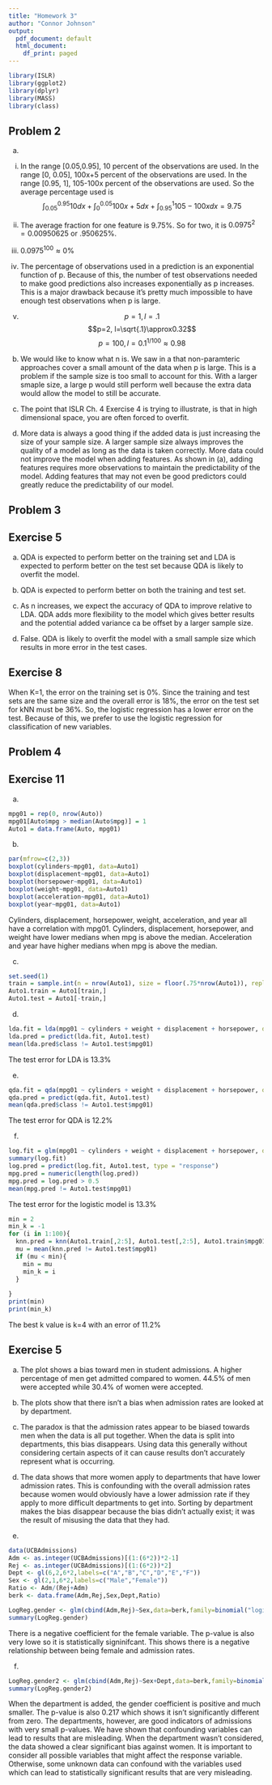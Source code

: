 ---
title: "Homework 3"
author: "Connor Johnson"
output:
  pdf_document: default
  html_document:
    df_print: paged
---



```{r packages}
library(ISLR)
library(ggplot2)
library(dplyr)
library(MASS)
library(class)
```
## Problem 2

(a)

  i. In the range [0.05,0.95], 10 percent of the observations are used. In the range [0, 0.05], 100x+5 percent of the observations are used. In the range [0.95, 1], 105-100x percent of the observations are used. So the average percentage used is $$\int_{0.05}^{0.95} 10dx+ \int_{0}^{0.05} 100x+5dx+ \int_{0.95}^{1} 105-100xdx=9.75$$

  ii. The average fraction for one feature is 9.75%. So for two, it is $0.0975^2 = 0.00950625$ or .950625%.
  
  iii. $0.0975^{100} \approx 0\%$
  
  iv. The percentage of observations used in a prediction is an exponential function of p. Because of this, the number of test observations needed to make good predictions also increases exponentially as p increases. This is a major drawback because it's pretty much impossible to have enough test observations when p is large.
  
  v. $$p=1, l=.1$$
     $$p=2, l=\sqrt{.1}\approx0.32$$
     $$p=100, l=0.1^{1/100}\approx0.98$$
     
(b) We would like to know what n is. We saw in a that non-paramteric approaches cover a small amount of the data when p is large. This is a problem if the sample size is too small to account for this. With a larger smaple size, a large p would still perform well because the extra data would allow the model to still be accurate.

(c) The point that ISLR Ch. 4 Exercise 4 is trying to illustrate, is that in high dimensional space, you are often forced to overfit.

(d) More data is always a good thing if the added data is just increasing the size of your sample size. A larger sample size always improves the quality of a model as long as the data is taken correctly. More data could not improve the model when adding features. As shown in (a), adding features requires more observations to maintain the predictability of the model. Adding features that may not even be good predictors could greatly reduce the predictability of our model.

## Problem 3

## Exercise 5

(a) QDA is expected to perform better on the training set and LDA is expected to perform better on the test set because QDA is likely to overfit the model.

(b) QDA is expected to perform better on both the training and test set.

(c) As n increases, we expect the accuracy of QDA to improve relative to LDA. QDA adds more flexibility to the model which gives better results and the potential added variance ca be offset by a larger sample size.

(d) False. QDA is likely to overfit the model with a small sample size which results in more error in the test cases.

## Exercise 8

When K=1, the error on the training set is 0%. Since the training and test sets are the same size and the overall error is 18%, the error on the test set for kNN must be 36%. So, the logistic regression has a lower error on the test. Because of this, we prefer to use the logistic regression for classification of new variables.


## Problem 4

## Exercise 11

(a)
```{r 11a}
mpg01 = rep(0, nrow(Auto))
mpg01[Auto$mpg > median(Auto$mpg)] = 1
Auto1 = data.frame(Auto, mpg01)
```

(b)
```{r 11b}
par(mfrow=c(2,3))
boxplot(cylinders~mpg01, data=Auto1)
boxplot(displacement~mpg01, data=Auto1)
boxplot(horsepower~mpg01, data=Auto1)
boxplot(weight~mpg01, data=Auto1)
boxplot(acceleration~mpg01, data=Auto1)
boxplot(year~mpg01, data=Auto1)
```

Cylinders, displacement, horsepower, weight, acceleration, and year all have a correlation with mpg01. Cylinders, displacement, horsepower, and weight have lower medians when mpg is above the median. Acceleration and year have higher medians when mpg is above the median.

(c)
```{r 11c}
set.seed(1)
train = sample.int(n = nrow(Auto1), size = floor(.75*nrow(Auto1)), replace=F)
Auto1.train = Auto1[train,]
Auto1.test = Auto1[-train,]
```

(d)
```{r 11d}
lda.fit = lda(mpg01 ~ cylinders + weight + displacement + horsepower, data = Auto1.train)
lda.pred = predict(lda.fit, Auto1.test)
mean(lda.pred$class != Auto1.test$mpg01)
```

The test error for LDA is 13.3%

(e)
```{r 11e}
qda.fit = qda(mpg01 ~ cylinders + weight + displacement + horsepower, data = Auto1.train)
qda.pred = predict(qda.fit, Auto1.test)
mean(qda.pred$class != Auto1.test$mpg01)
```

The test error for QDA is 12.2%

(f)
```{r 11f}
log.fit = glm(mpg01 ~ cylinders + weight + displacement + horsepower, data=Auto1.train)
summary(log.fit)
log.pred = predict(log.fit, Auto1.test, type = "response")
mpg.pred = numeric(length(log.pred))
mpg.pred = log.pred > 0.5
mean(mpg.pred != Auto1.test$mpg01)
```

The test error for the logistic model is 13.3%

```{r}
min = 2
min_k = -1
for (i in 1:100){
  knn.pred = knn(Auto1.train[,2:5], Auto1.test[,2:5], Auto1.train$mpg01, k=i)
  mu = mean(knn.pred != Auto1.test$mpg01)
  if (mu < min){
    min = mu
    min_k = i
  }
  
}
print(min)
print(min_k)
```
The best k value is k=4 with an error of 11.2%
     
## Exercise 5

(a) The plot shows a bias toward men in student admissions. A higher percentage of men get admitted compared to women. 44.5% of men were accepted while 30.4% of women were accepted.

(b) The plots show that there isn't a bias when admission rates are looked at by department.

(c) The paradox is that the admission rates appear to be biased towards men when the data is all put together. When the data is split into departments, this bias disappears. Using data this generally without considering certain aspects of it can cause results don't accurately represent what is occurring.

(d) The data shows that more women apply to departments that have lower admission rates. This is confounding with the overall admission rates because women would obviously have a lower admission rate if they apply to more difficult departments to get into. Sorting by department makes the bias disappear because the bias didn't actually exist; it was the result of misusing the data that they had.

(e)
```{r 5e}
data(UCBAdmissions)
Adm <- as.integer(UCBAdmissions)[(1:(6*2))*2-1]
Rej <- as.integer(UCBAdmissions)[(1:(6*2))*2]
Dept <- gl(6,2,6*2,labels=c("A","B","C","D","E","F"))
Sex <- gl(2,1,6*2,labels=c("Male","Female"))
Ratio <- Adm/(Rej+Adm)
berk <- data.frame(Adm,Rej,Sex,Dept,Ratio)

LogReg.gender <- glm(cbind(Adm,Rej)~Sex,data=berk,family=binomial("logit"))
summary(LogReg.gender)
```

There is a negative coefficient for the female variable. The p-value is also very lowe so it is statistically signinifcant. This shows there is a negative relationship between being female and admission rates.

(f)
```{r 5f}
LogReg.gender2 <- glm(cbind(Adm,Rej)~Sex+Dept,data=berk,family=binomial("logit"))
summary(LogReg.gender2)
```

When the department is added, the gender coefficient is positive and much smaller. The p-value is also 0.217 which shows it isn't significantly different from zero. The departments, however, are good indicators of admissions with very small p-values. We have shown that confounding variables can lead to results that are misleading. When the department wasn't considered, the data showed a clear significant bias against women. It is important to consider all possible variables that might affect the response variable. Otherwise, some unknown data can confound with the variables used which can lead to statistically significant results that are very misleading.
     
     
     